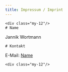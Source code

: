 ```yaml
---
title: Impressum / Imprint
---
```




<Legal title={frontmatter.title}>

    <div class="my-12"/>
    # Name
Jannik Wortmann

    # Kontakt
E-Mail: <a href="&#109;&#97;&#105;&#108;&#116;&#111;&#58;&#105;&#110;&#102;&#111; &#97;&#116; &#105;&#109;&#112;&#108;&#101;&#99;&#111; &#100;&#111;&#116; &#105;&#110;&#107;">Name</a>

    <div class="my-12"/>

</Legal>
